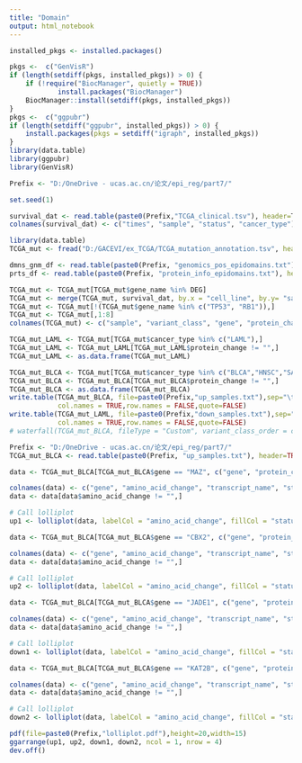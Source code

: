 ---
title: "Domain"
output: html_notebook
---
```{r}
installed_pkgs <- installed.packages()

pkgs <-  c("GenVisR")
if (length(setdiff(pkgs, installed_pkgs)) > 0) {
    if (!require("BiocManager", quietly = TRUE))
    		install.packages("BiocManager")
    BiocManager::install(setdiff(pkgs, installed_pkgs))
}
pkgs <-  c("ggpubr")
if (length(setdiff("ggpubr", installed_pkgs)) > 0) {
    install.packages(pkgs = setdiff("igraph", installed_pkgs))
}
library(data.table)
library(ggpubr)
library(GenVisR)

Prefix <- "D:/OneDrive - ucas.ac.cn/论文/epi_reg/part7/"

set.seed(1)
```

```{r}
survival_dat <- read.table(paste0(Prefix,"TCGA_clinical.tsv"), header=T, sep="\t",quote = "")
colnames(survival_dat) <- c("times", "sample", "status", "cancer_type")
```


```{r}
library(data.table)
TCGA_mut <- fread("D:/GACEVI/ex_TCGA/TCGA_mutation_annotation.tsv", header = TRUE, sep="\t", select = c("var_class", "gene_name", "protein_change", "annotation_trans", "cell_line", "context"), quote = "")
```


```{r}
dmns_gnm_df <- read.table(paste0(Prefix, "genomics_pos_epidomains.txt"), header=TRUE, sep="\t", quote = "")
prts_df <- read.table(paste0(Prefix, "protein_info_epidomains.txt"), header=TRUE, sep="\t", quote = "")

TCGA_mut <- TCGA_mut[TCGA_mut$gene_name %in% DEG]
TCGA_mut <- merge(TCGA_mut, survival_dat, by.x = "cell_line", by.y= "sample")
TCGA_mut <- TCGA_mut[!(TCGA_mut$gene_name %in% c("TP53", "RB1")),]
TCGA_mut <- TCGA_mut[,1:8]
colnames(TCGA_mut) <- c("sample", "variant_class", "gene", "protein_change", "transcript", "cancer_type", "times", "status")

TCGA_mut_LAML <- TCGA_mut[TCGA_mut$cancer_type %in% c("LAML"),]
TCGA_mut_LAML <- TCGA_mut_LAML[TCGA_mut_LAML$protein_change != "",]
TCGA_mut_LAML <- as.data.frame(TCGA_mut_LAML)

TCGA_mut_BLCA <- TCGA_mut[TCGA_mut$cancer_type %in% c("BLCA","HNSC","SARC","CESC","BRCA"),]
TCGA_mut_BLCA <- TCGA_mut_BLCA[TCGA_mut_BLCA$protein_change != "",]
TCGA_mut_BLCA <- as.data.frame(TCGA_mut_BLCA)
write.table(TCGA_mut_BLCA, file=paste0(Prefix,"up_samples.txt"),sep="\t",
            col.names = TRUE,row.names = FALSE,quote=FALSE)
write.table(TCGA_mut_LAML, file=paste0(Prefix,"down_samples.txt"),sep="\t",
            col.names = TRUE,row.names = FALSE,quote=FALSE)
# waterfall(TCGA_mut_BLCA, fileType = "Custom", variant_class_order = c("Missense", "Nonsense", "Splice_Site", "3'UTR", "5'UTR", "Silent", "Intron"), maxGenes = 10)

```



```{r warning=FALSE}
Prefix <- "D:/OneDrive - ucas.ac.cn/论文/epi_reg/part7/"
TCGA_mut_BLCA <- read.table(paste0(Prefix, "up_samples.txt"), header=TRUE, sep="\t", quote = "")


```



```{r warning=FALSE}
data <- TCGA_mut_BLCA[TCGA_mut_BLCA$gene == "MAZ", c("gene", "protein_change", "transcript", "status")]

colnames(data) <- c("gene", "amino_acid_change", "transcript_name", "status")
data <- data[data$amino_acid_change != "",]

# Call lolliplot
up1 <- lolliplot(data, labelCol = "amino_acid_change", fillCol = "status")
```



```{r warning=FALSE}
data <- TCGA_mut_BLCA[TCGA_mut_BLCA$gene == "CBX2", c("gene", "protein_change", "transcript", "status")]

colnames(data) <- c("gene", "amino_acid_change", "transcript_name", "status")
data <- data[data$amino_acid_change != "",]

# Call lolliplot
up2 <- lolliplot(data, labelCol = "amino_acid_change", fillCol = "status")
```


```{r warning=FALSE}

data <- TCGA_mut_BLCA[TCGA_mut_BLCA$gene == "JADE1", c("gene", "protein_change", "transcript", "status")]

colnames(data) <- c("gene", "amino_acid_change", "transcript_name", "status")
data <- data[data$amino_acid_change != "",]

# Call lolliplot
down1 <- lolliplot(data, labelCol = "amino_acid_change", fillCol = "status")

```

```{r warning=FALSE}
data <- TCGA_mut_BLCA[TCGA_mut_BLCA$gene == "KAT2B", c("gene", "protein_change", "transcript", "status")]

colnames(data) <- c("gene", "amino_acid_change", "transcript_name", "status")
data <- data[data$amino_acid_change != "",]

# Call lolliplot
down2 <- lolliplot(data, labelCol = "amino_acid_change", fillCol = "status")

```



```{r}
pdf(file=paste0(Prefix,"lolliplot.pdf"),height=20,width=15)
ggarrange(up1, up2, down1, down2, ncol = 1, nrow = 4)
dev.off()
```